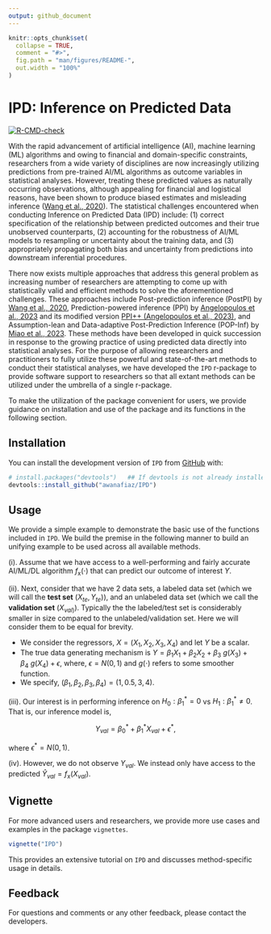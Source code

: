 ```yaml
---
output: github_document
---
```


<!-- README.md is generated from README.Rmd. Please edit that file -->

```r
knitr::opts_chunk$set(
  collapse = TRUE,
  comment = "#>",
  fig.path = "man/figures/README-",
  out.width = "100%"
)
```

# IPD: Inference on Predicted Data

<!-- badges: start -->
[![R-CMD-check](https://github.com/awanafiaz/IPD/actions/workflows/R-CMD-check.yaml/badge.svg)](https://github.com/awanafiaz/IPD/actions/workflows/R-CMD-check.yaml)
<!-- badges: end -->

With the rapid advancement of artificial intelligence (AI), machine learning (ML) algorithms and owing to financial and domain-specific constraints, researchers from a wide variety of disciplines are now increasingly utilizing predictions from pre-trained AI/ML algorithms as outcome variables in statistical analyses. However, treating these predicted values as naturally occurring observations, although appealing for financial and logistical reasons, have been shown to produce biased estimates and misleading inference ([Wang et al., 2020](https://www.pnas.org/doi/suppl/10.1073/pnas.2001238117)). The statistical challenges encountered when conducting Inference on Predicted Data (IPD) include: (1) correct specification of the relationship between predicted outcomes and their true unobserved counterparts, (2) accounting for the robustness of AI/ML models to resampling or uncertainty about the training data, and (3) appropriately propagating both bias and uncertainty from predictions into downstream inferential procedures.

There now exists multiple approaches that address this general problem as increasing number of researchers are attempting to come up with statistically valid and efficient methods to solve the aforementioned challenges. These approaches include Post-prediction inference (PostPI) by [Wang et al., 2020](https://www.pnas.org/doi/suppl/10.1073/pnas.2001238117), Prediction-powered inference (PPI) by [Angelopoulos et al., 2023](https://www.science.org/doi/10.1126/science.adi6000) and its modified version  [PPI++ (Angelopoulos et al., 2023)](https://arxiv.org/abs/2311.01453), and Assumption-lean and Data-adaptive Post-Prediction Inference (POP-Inf) by [Miao et al., 2023](https://arxiv.org/abs/2311.14220). These methods have been developed in quick succession in response to the growing practice of using predicted data directly into statistical analyses. For the purpose of allowing researchers and practitioners to fully utilize these powerful and state-of-the-art methods to conduct their statistical analyses, we have developed the `IPD` r-package to provide software support to researchers so that all extant methods can be utilized under the umbrella of a single r-package. 

To make the utilization of the package convenient for users, we provide guidance on installation and use of the package and its functions in the following section. 

## Installation

You can install the development version of `IPD` from [GitHub](https://github.com/) with:

```r
# install.packages("devtools")   ## If devtools is not already installed
devtools::install_github("awanafiaz/IPD")
```

## Usage

We provide a simple example to demonstrate the basic use of the functions included in `IPD`. We build the premise in the following manner to build an unifying example to be used across all available methods.

(i). Assume that we have access to a well-performing and fairly accurate AI/ML/DL algorithm $f_{\text{x}}(\cdot)$ that can predict our outcome of interest $Y$.

(ii). Next, consider that we have 2 data sets, a labeled data set (which we will call the **test set** $(X_{te}, Y_{te})$), and an unlabeled data set (which we call the **validation set** $(X_{val)}$). Typically the the labeled/test set is considerably smaller in size compared to the unlabeled/validation set. Here we will consider them to be equal for brevity. 
  
  - We consider the regressors, $X = (X_1, X_2, X_3, X_4)$ and let $Y$ be a scalar. 
  - The true data generating mechanism is $Y = \beta_1X_1 + \beta_2 X_2 + \beta_3 \ g(X_3) + \beta_4 \ g(X_4) + \epsilon,$ where, $\epsilon = N(0, 1)$ and $g(\cdot)$ refers to some smoother function. 
  - We specify, $(\beta_1, \beta_2, \beta_3, \beta_4) = (1, 0.5, 3, 4)$. 
  
  
(iii). Our interest is in performing inference on $H_0: \beta_1^* = 0$ vs $H_1: \beta_1^* \ne 0$. That is, our inference model is, 

$$
Y_{val} = \beta_0^* + \beta_1^* X_{val} + \epsilon^*,
$$

where $\epsilon^* = N(0, 1)$.

(iv). However, we do not observe $Y_{val}$. We instead only have access to the predicted $\hat Y_{val} = f_{\text{x}}(X_{val})$.


## Vignette 

For more advanced users and researchers, we provide more use cases and examples in the package `vignettes`. 

```r
vignette("IPD")
```

This provides an extensive tutorial on `IPD` and discusses method-specific usage in details.

## Feedback

For questions and comments or any other feedback, please contact the developers.



